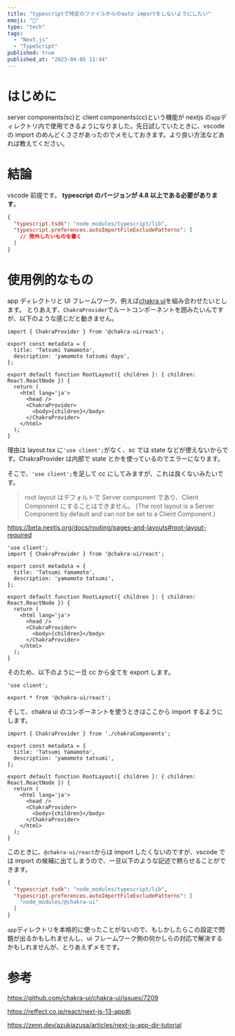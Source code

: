 ```yaml
---
title: "typescriptで特定のファイルからのauto importをしないようにしたい"
emoji: "🦔"
type: "tech"
tags:
  - "Next.js"
  - "TypeScript"
published: true
published_at: "2023-04-05 11:44"
---
```


# はじめに

server components(sc)と client components(cc)という機能が nextjs の`app`ディレクトリ内で使用できるようになりました。先日試していたときに、vscode の import のめんどくささがあったのでメモしておきます。より良い方法などあれば教えてください。

# 結論

vscode 前提です。
**typescript のバージョンが 4.8 以上である必要があります**。

```json:.vscode/settings.json
{
  "typescript.tsdk": "node_modules/typescript/lib",
  "typescript.preferences.autoImportFileExcludePatterns": [
    // 除外したいものを書く
  ]
}
```

# 使用例的なもの

app ディレクトリと UI フレームワーク、例えば[chakra ui](https://chakra-ui.com/)を組み合わせたいとします。
とりあえず、`ChakraProvider`でルートコンポーネントを囲みたいんですが、以下のような感じだと動きません。

```tsx:layout.tsx(動かない)
import { ChakraProvider } from '@chakra-ui/react';

export const metadata = {
  title: 'Tatsumi Yamamoto',
  description: 'yamamoto tatsumi dayo',
};

export default function RootLayout({ children }: { children: React.ReactNode }) {
  return (
    <html lang='ja'>
      <head />
      <ChakraProvider>
        <body>{children}</body>
      </ChakraProvider>
    </html>
  );
}
```

理由は layout.tsx に`'use client';`がなく、sc では state などが使えないからです。ChakraProvider は内部で state とかを使っているのでエラーになります。

そこで、`'use client';`を足して cc にしてみますが、これは良くないみたいです。

> root layout はデフォルトで Server component であり、Client Component にすることはできません。
> (The root layout is a Server Component by default and can not be set to a Client Component.)

https://beta.nextjs.org/docs/routing/pages-and-layouts#root-layout-required

```tsx:layout.tsx(ダメ)
'use client';
import { ChakraProvider } from '@chakra-ui/react';

export const metadata = {
  title: 'Tatsumi Yamamoto',
  description: 'yamamoto tatsumi',
};

export default function RootLayout({ children }: { children: React.ReactNode }) {
  return (
    <html lang='ja'>
      <head />
      <ChakraProvider>
        <body>{children}</body>
      </ChakraProvider>
    </html>
  );
}
```

そのため、以下のように一旦 cc から全てを export します。

```tsx:chakraComponents.tsx
'use client';

export * from '@chakra-ui/react';
```

そして、chakra ui のコンポーネントを使うときはここから import するようにします。

```tsx:layout.tsx
import { ChakraProvider } from './chakraComponents';

export const metadata = {
  title: 'Tatsumi Yamamoto',
  description: 'yamamoto tatsumi',
};

export default function RootLayout({ children }: { children: React.ReactNode }) {
  return (
    <html lang='ja'>
      <head />
      <ChakraProvider>
        <body>{children}</body>
      </ChakraProvider>
    </html>
  );
}
```

このときに、`@chakra-ui/react`からは import したくないのですが、vscode では import の候補に出てしまうので、一旦以下のような記述で黙らせることができます。

```json:.vscode/settings.json
{
  "typescript.tsdk": "node_modules/typescript/lib",
  "typescript.preferences.autoImportFileExcludePatterns": [
    "node_modules/@chakra-ui"
  ]
}
```

`app`ディレクトリを本格的に使ったことがないので、もしかしたらこの設定で問題が出るかもしれませんし、ui フレームワーク側の何かしらの対応で解決するかもしれませんが、とりあえずメモです。

# 参考

https://github.com/chakra-ui/chakra-ui/issues/7209

https://reffect.co.jp/react/next-js-13-app#i

https://zenn.dev/azukiazusa/articles/next-js-app-dir-tutorial
